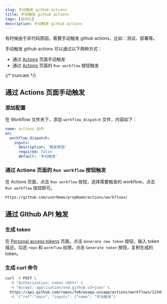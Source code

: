 ```yaml
---
slug: 手动触发 github actions
title: 手动触发 github actions
tags: [自动化]
description: 手动触发 github actions
---
```


有时候由于非代码原因，需要手动触发 github actions，比如：测试、部署等。

手动触发 github actions 可以通过以下两种方式：

- 通过 [Actions](https://github.com/fe6/wxapp-uniapp/actions) 页面手动触发
- 通过 [Actions](https://github.com/fe6/wxapp-uniapp/actions) 页面的 `Run workflow` 按钮触发

{/* truncate */}

## 通过 Actions 页面手动触发

### 添加配置

在 Workflow 文件夹下，添加 `workflow_dispatch` 文件，内容如下：

```yaml
name: actions 动作
on:
  workflow_dispatch:
    inputs:
      description: '触发原因'
      required: false
      default: '手动触发'
```

### 通过 Actions 页面的 `Run workflow` 按钮触发

在 Actions 页面，点击 `Run workflow` 按钮，选择需要触发的 workflow，点击 `Run workflow` 按钮即可。

```bash
https://github.com/userName/propName/actions/workflows/
```

## 通过 GIthub API 触发

### 生成 token

在 [Personal access tokens](https://github.com/settings/tokens) 页面，点击 `Generate new token` 按钮，输入 token 描述，勾选 `repo` 和 `workflow` 权限，点击 `Generate token` 按钮，复制生成的 token。

### 生成 curl 命令

```bash
curl -X POST \
  -H "Authorization: token <KEY>" \
  -H "Accept: application/vnd.github.v3+json" \
  https://api.github.com/repos/fe6/wxapp-uniapp/actions/workflows/123456789/dispatches \
  -d '{"ref":"main", "inputs": {"name": "手动触发"}'
```
